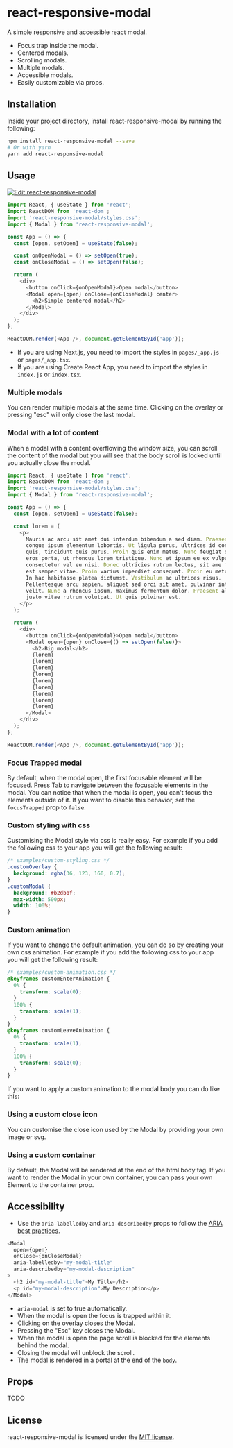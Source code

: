 # react-responsive-modal

A simple responsive and accessible react modal.

- Focus trap inside the modal.
- Centered modals.
- Scrolling modals.
- Multiple modals.
- Accessible modals.
- Easily customizable via props.

## Installation

Inside your project directory, install react-responsive-modal by running the following:

```sh
npm install react-responsive-modal --save
# Or with yarn
yarn add react-responsive-modal
```

## Usage

[![Edit react-responsive-modal](https://codesandbox.io/static/img/play-codesandbox.svg)](https://codesandbox.io/s/9jxp669j2o)

```javascript
import React, { useState } from 'react';
import ReactDOM from 'react-dom';
import 'react-responsive-modal/styles.css';
import { Modal } from 'react-responsive-modal';

const App = () => {
  const [open, setOpen] = useState(false);

  const onOpenModal = () => setOpen(true);
  const onCloseModal = () => setOpen(false);

  return (
    <div>
      <button onClick={onOpenModal}>Open modal</button>
      <Modal open={open} onClose={onCloseModal} center>
        <h2>Simple centered modal</h2>
      </Modal>
    </div>
  );
};

ReactDOM.render(<App />, document.getElementById('app'));
```

- If you are using Next.js, you need to import the styles in `pages/_app.js` or `pages/_app.tsx`.
- If you are using Create React App, you need to import the styles in `index.js` or `index.tsx`.

### Multiple modals

You can render multiple modals at the same time. Clicking on the overlay or pressing "esc" will only close the last modal.

### Modal with a lot of content

When a modal with a content overflowing the window size, you can scroll the content of the modal but you will see that the body scroll is locked until you actually close the modal.

```javascript
import React, { useState } from 'react';
import ReactDOM from 'react-dom';
import 'react-responsive-modal/styles.css';
import { Modal } from 'react-responsive-modal';

const App = () => {
  const [open, setOpen] = useState(false);

  const lorem = (
    <p>
      Mauris ac arcu sit amet dui interdum bibendum a sed diam. Praesent rhoncus
      congue ipsum elementum lobortis. Ut ligula purus, ultrices id condimentum
      quis, tincidunt quis purus. Proin quis enim metus. Nunc feugiat odio at
      eros porta, ut rhoncus lorem tristique. Nunc et ipsum eu ex vulputate
      consectetur vel eu nisi. Donec ultricies rutrum lectus, sit ame feugiat
      est semper vitae. Proin varius imperdiet consequat. Proin eu metus nisi.
      In hac habitasse platea dictumst. Vestibulum ac ultrices risus.
      Pellentesque arcu sapien, aliquet sed orci sit amet, pulvinar interdum
      velit. Nunc a rhoncus ipsum, maximus fermentum dolor. Praesent aliquet
      justo vitae rutrum volutpat. Ut quis pulvinar est.
    </p>
  );

  return (
    <div>
      <button onClick={onOpenModal}>Open modal</button>
      <Modal open={open} onClose={() => setOpen(false)}>
        <h2>Big modal</h2>
        {lorem}
        {lorem}
        {lorem}
        {lorem}
        {lorem}
        {lorem}
        {lorem}
        {lorem}
        {lorem}
      </Modal>
    </div>
  );
};

ReactDOM.render(<App />, document.getElementById('app'));
```

### Focus Trapped modal

By default, when the modal open, the first focusable element will be focused. Press Tab to navigate between the focusable elements in the modal. You can notice that when the modal is open, you can't focus the elements outside of it.
If you want to disable this behavior, set the `focusTrapped` prop to `false`.

### Custom styling with css

Customising the Modal style via css is really easy. For example if you add the following css to your app you will get the following result:

```css
/* examples/custom-styling.css */
.customOverlay {
  background: rgba(36, 123, 160, 0.7);
}
.customModal {
  background: #b2dbbf;
  max-width: 500px;
  width: 100%;
}
```

### Custom animation

If you want to change the default animation, you can do so by creating your own css animation. For example if you add the following css to your app you will get the following result:

```css
/* examples/custom-animation.css */
@keyframes customEnterAnimation {
  0% {
    transform: scale(0);
  }
  100% {
    transform: scale(1);
  }
}
@keyframes customLeaveAnimation {
  0% {
    transform: scale(1);
  }
  100% {
    transform: scale(0);
  }
}
```

If you want to apply a custom animation to the modal body you can do like this:

### Using a custom close icon

You can customise the close icon used by the Modal by providing your own image or svg.

### Using a custom container

By default, the Modal will be rendered at the end of the html body tag. If you want to render the Modal in your own container, you can pass your own Element to the container prop.

## Accessibility

- Use the `aria-labelledby` and `aria-describedby` props to follow the [ARIA best practices](https://www.w3.org/TR/wai-aria-practices/#dialog_modal).

```javascript
<Modal
  open={open}
  onClose={onCloseModal}
  aria-labelledby="my-modal-title"
  aria-describedby="my-modal-description"
>
  <h2 id="my-modal-title">My Title</h2>
  <p id="my-modal-description">My Description</p>
</Modal>
```

- `aria-modal` is set to true automatically.
- When the modal is open the focus is trapped within it.
- Clicking on the overlay closes the Modal.
- Pressing the "Esc" key closes the Modal.
- When the modal is open the page scroll is blocked for the elements behind the modal.
- Closing the modal will unblock the scroll.
- The modal is rendered in a portal at the end of the `body`.

## Props

TODO

## License

react-responsive-modal is licensed under the [MIT license](https://github.com/pradel/react-responsive-modal/blob/master/LICENSE).
